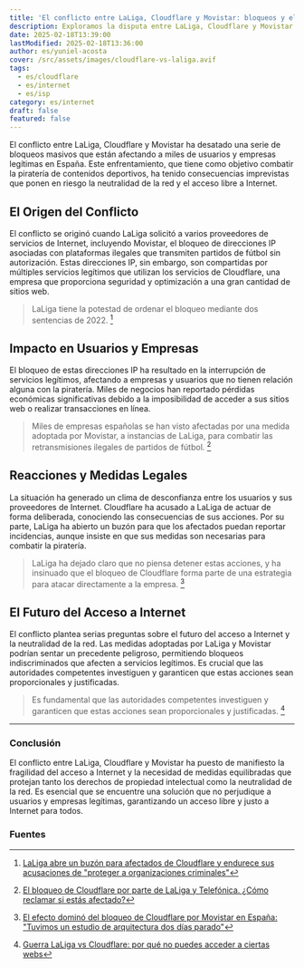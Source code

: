 ```yaml
---
title: 'El conflicto entre LaLiga, Cloudflare y Movistar: bloqueos y el futuro del acceso a internet'
description: Exploramos la disputa entre LaLiga, Cloudflare y Movistar que ha llevado a bloqueos masivos de sitios web durante los partidos de fútbol y su impacto en los usuarios.
date: 2025-02-18T13:39:00
lastModified: 2025-02-18T13:36:00
author: es/yuniel-acosta
cover: /src/assets/images/cloudflare-vs-laliga.avif
tags:
  - es/cloudflare
  - es/internet
  - es/isp
category: es/internet
draft: false
featured: false
---
```

El conflicto entre LaLiga, Cloudflare y Movistar ha desatado una serie de bloqueos masivos que están afectando a miles de usuarios y empresas legítimas en España. Este enfrentamiento, que tiene como objetivo combatir la piratería de contenidos deportivos, ha tenido consecuencias imprevistas que ponen en riesgo la neutralidad de la red y el acceso libre a Internet.

## **El Origen del Conflicto**

El conflicto se originó cuando LaLiga solicitó a varios proveedores de servicios de Internet, incluyendo Movistar, el bloqueo de direcciones IP asociadas con plataformas ilegales que transmiten partidos de fútbol sin autorización. Estas direcciones IP, sin embargo, son compartidas por múltiples servicios legítimos que utilizan los servicios de Cloudflare, una empresa que proporciona seguridad y optimización a una gran cantidad de sitios web.

> LaLiga tiene la potestad de ordenar el bloqueo mediante dos sentencias de 2022. [^1]

## **Impacto en Usuarios y Empresas**

El bloqueo de estas direcciones IP ha resultado en la interrupción de servicios legítimos, afectando a empresas y usuarios que no tienen relación alguna con la piratería. Miles de negocios han reportado pérdidas económicas significativas debido a la imposibilidad de acceder a sus sitios web o realizar transacciones en línea.

> Miles de empresas españolas se han visto afectadas por una medida adoptada por Movistar, a instancias de LaLiga, para combatir las retransmisiones ilegales de partidos de fútbol. [^2]

## **Reacciones y Medidas Legales**

La situación ha generado un clima de desconfianza entre los usuarios y sus proveedores de Internet. Cloudflare ha acusado a LaLiga de actuar de forma deliberada, conociendo las consecuencias de sus acciones. Por su parte, LaLiga ha abierto un buzón para que los afectados puedan reportar incidencias, aunque insiste en que sus medidas son necesarias para combatir la piratería.

> LaLiga ha dejado claro que no piensa detener estas acciones, y ha insinuado que el bloqueo de Cloudflare forma parte de una estrategia para atacar directamente a la empresa. [^3]

## **El Futuro del Acceso a Internet**

El conflicto plantea serias preguntas sobre el futuro del acceso a Internet y la neutralidad de la red. Las medidas adoptadas por LaLiga y Movistar podrían sentar un precedente peligroso, permitiendo bloqueos indiscriminados que afecten a servicios legítimos. Es crucial que las autoridades competentes investiguen y garanticen que estas acciones sean proporcionales y justificadas.

> Es fundamental que las autoridades competentes investiguen y garanticen que estas acciones sean proporcionales y justificadas. [^4]

---

### **Conclusión**

El conflicto entre LaLiga, Cloudflare y Movistar ha puesto de manifiesto la fragilidad del acceso a Internet y la necesidad de medidas equilibradas que protejan tanto los derechos de propiedad intelectual como la neutralidad de la red. Es esencial que se encuentre una solución que no perjudique a usuarios y empresas legítimas, garantizando un acceso libre y justo a Internet para todos.

### **Fuentes**

[^1]: [LaLiga abre un buzón para afectados de Cloudflare y endurece sus acusaciones de "proteger a organizaciones criminales"](https://marketing4ecommerce.net/laliga-abre-un-buzon-para-afectados-de-cloudflare/)
[^2]: [El bloqueo de Cloudflare por parte de LaLiga y Telefónica. ¿Cómo reclamar si estás afectado?](https://telefonos.es/el-bloqueo-de-cloudflare-por-parte-de-laliga-y-telefonica-como-reclamar-si-estas-afectado/)
[^3]: [El efecto dominó del bloqueo de Cloudflare por Movistar en España: "Tuvimos un estudio de arquitectura dos días parado"](https://www.xataka.com/empresas-y-economia/efecto-domino-bloqueo-cloudflare-espana-tuvimos-estudio-arquitectura-dos-dias-parado)
[^4]: [Guerra LaLiga vs Cloudflare: por qué no puedes acceder a ciertas webs](https://www.lavanguardia.com/andro4all/operadoras/guerra-laliga-vs-cloudflare-por-que-no-puedes-acceder-a-ciertas-webs)

